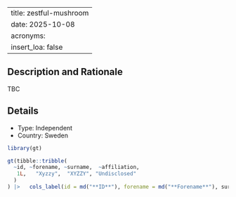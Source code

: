 
---
title: zestful-mushroom
date: 2025-10-08
acronyms:
  insert_loa: false
---

## Description and Rationale

TBC

## Details

* Type: Independent
* Country: Sweden

```r
library(gt)

gt(tibble::tribble(
  ~id, ~forename, ~surname,  ~affiliation,
   1L,   "Xyzzy",  "XYZZY", "Undisclosed"
  )
) |>   cols_label(id = md("**ID**"), forename = md("**Forename**"), surname ~ md("**Surname**"), affiliation ~ md("**Affiliation**"))
```
